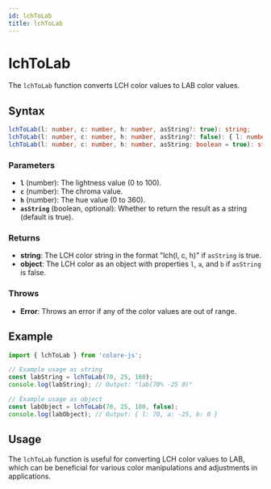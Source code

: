 ```yaml
---
id: lchToLab
title: lchToLab
---
```


# lchToLab

The `lchToLab` function converts LCH color values to LAB color values.

## Syntax

```typescript
lchToLab(l: number, c: number, h: number, asString?: true): string;
lchToLab(l: number, c: number, h: number, asString?: false): { l: number; a: number; b: number };
lchToLab(l: number, c: number, h: number, asString: boolean = true): string | { l: number; a: number; b: number };
```

### Parameters

- **`l`** (number): The lightness value (0 to 100).
- **`c`** (number): The chroma value.
- **`h`** (number): The hue value (0 to 360).
- **`asString`** (boolean, optional): Whether to return the result as a string (default is true).

### Returns

- **string**: The LCH color string in the format "lch(l, c, h)" if `asString` is true.
- **object**: The LCH color as an object with properties `l`, `a`, and `b` if `asString` is false.

### Throws

- **Error**: Throws an error if any of the color values are out of range.

## Example

```typescript
import { lchToLab } from 'colore-js';

// Example usage as string
const labString = lchToLab(70, 25, 180);
console.log(labString); // Output: "lab(70% -25 0)"

// Example usage as object
const labObject = lchToLab(70, 25, 180, false);
console.log(labObject); // Output: { l: 70, a: -25, b: 0 }
```

## Usage

The `lchToLab` function is useful for converting LCH color values to LAB, which can be beneficial for various color manipulations and adjustments in applications.
